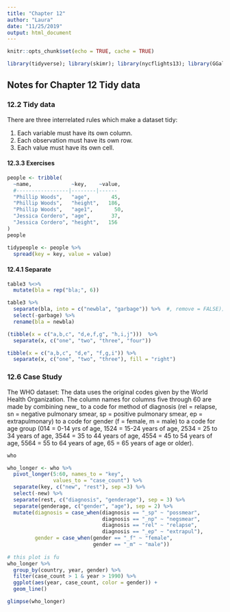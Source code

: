 ```yaml
---
title: "Chapter 12"
author: "Laura"
date: "11/25/2019"
output: html_document
---
```


```r
knitr::opts_chunk$set(echo = TRUE, cache = TRUE)

library(tidyverse); library(skimr); library(nycflights13); library(GGally); library(ggstance); library(lvplot); library(hexbin); library(modelr); library(magrittr)

```

## Notes for Chapter 12 Tidy data

### 12.2 Tidy data

There are three interrelated rules which make a dataset tidy:

1. Each variable must have its own column.
2. Each observation must have its own row.
3. Each value must have its own cell.

#### 12.3.3 Exercises

```r

people <- tribble(
  ~name,             ~key,    ~value,
  #-----------------|--------|------
  "Phillip Woods",   "age",       45,
  "Phillip Woods",   "height",   186,
  "Phillip Woods",   "age1",       50,
  "Jessica Cordero", "age",       37,
  "Jessica Cordero", "height",   156
)
people

tidypeople <- people %>% 
  spread(key = key, value = value)
```

#### 12.4.1 Separate

```r

table3 %<>% 
  mutate(bla = rep("bla;", 6))

table3 %>% 
  separate(bla, into = c("newbla", "garbage")) %>%  #, remove = FALSE)) %>% 
  select(-garbage) %>% 
  rename(bla = newbla)

(tibble(x = c("a,b,c", "d,e,f,g", "h,i,j")))  %>% 
  separate(x, c("one", "two", "three", "four"))

tibble(x = c("a,b,c", "d,e", "f,g,i")) %>% 
  separate(x, c("one", "two", "three"), fill = "right")
```

### 12.6 Case Study

The WHO dataset: The data uses the original codes given by the World Health Organization. The column names for columns five through 60 are made by combining new_ to a code for method of diagnosis (rel = relapse, sn = negative pulmonary smear, sp = positive pulmonary smear, ep = extrapulmonary) to a code for gender (f = female, m = male) to a code for age group (014 = 0-14 yrs of age, 1524 = 15-24 years of age, 2534 = 25 to 34 years of age, 3544 = 35 to 44 years of age, 4554 = 45 to 54 years of age, 5564 = 55 to 64 years of age, 65 = 65 years of age or older).

```r
who

who_longer <- who %>% 
  pivot_longer(5:60, names_to = "key", 
               values_to = "case_count") %>% 
  separate(key, c("new", "rest"), sep =3) %>% 
  select(-new) %>% 
  separate(rest, c("diagnosis", "genderage"), sep = 3) %>% 
  separate(genderage, c("gender", "age"), sep = 2) %>% 
  mutate(diagnosis = case_when(diagnosis == "_sp" ~ "possmear",
                               diagnosis == "_np" ~ "negsmear",
                               diagnosis == "rel" ~ "relapse",
                               diagnosis == "_ep" ~ "extrapul"),
         gender = case_when(gender == "_f" ~ "female",
                            gender == "_m" ~ "male"))
         
# this plot is fu
who_longer %>% 
  group_by(country, year, gender) %>% 
  filter(case_count > 1 & year > 1990) %>% 
  ggplot(aes(year, case_count, color = gender)) +
  geom_line()

glimpse(who_longer)

```

